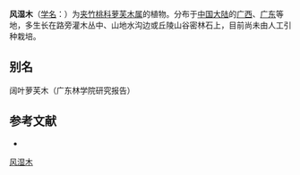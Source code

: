 {{Speciesbox
| name = 风湿木
| status = 
| status_system = 
| image =
| genus = Rauvolfia
| species = latifrons
| authority = [[蒋英_(植物学家)|Tsiang]]
}}

'''风湿木'''（[[学名|学名]]：{{lang|la|''Rauvolfia latifrons''}}）为[[夹竹桃科|夹竹桃科]][[萝芙木属|萝芙木属]]的植物。分布于[[中国大陆|中国大陆]]的[[广西|广西]]、[[广东|广东]]等地，多生长在路旁灌木丛中、山地水沟边或丘陵山谷密林石上，目前尚未由人工引种栽培。

== 别名 ==
阔叶萝芙木（广东林学院研究报告）

== 参考文献 ==
<div class="references-small">
* {{cite web| url =http://www.bioinfo.cn/db05/KmzwSpecies.php?action=view&id=30443| title =风湿木| work =《中国高等植物数据库全库》| publisher =中国科学院微生物研究所| author =昆明植物研究所| accessdate =2009-02-26| deadurl =yes| archiveurl =https://web.archive.org/web/20160305100507/http://www.bioinfo.cn/db05/KmzwSpecies.php?action=view&id=30443| archivedate =2016-03-05}}
</div>
{{Taxonbar|from=Q15232799}}

[[Category:萝芙木属|风湿木]]


{{植物小作品}}